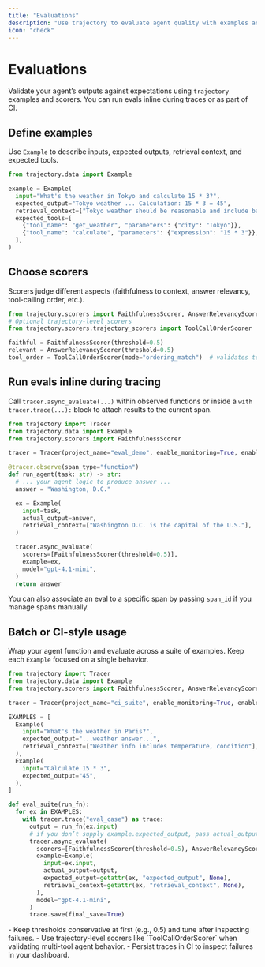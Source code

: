 ```yaml
---
title: "Evaluations"
description: "Use trajectory to evaluate agent quality with examples and scorers"
icon: "check"
---
```


# Evaluations

Validate your agent’s outputs against expectations using `trajectory` examples and scorers. You can run evals inline during traces or as part of CI.

## Define examples

Use `Example` to describe inputs, expected outputs, retrieval context, and expected tools.

```py title="example.py"
from trajectory.data import Example

example = Example(
  input="What's the weather in Tokyo and calculate 15 * 3?",
  expected_output="Tokyo weather ... Calculation: 15 * 3 = 45",
  retrieval_context=["Tokyo weather should be reasonable and include basic fields"],
  expected_tools=[
    {"tool_name": "get_weather", "parameters": {"city": "Tokyo"}},
    {"tool_name": "calculate", "parameters": {"expression": "15 * 3"}},
  ],
)
```

## Choose scorers

Scorers judge different aspects (faithfulness to context, answer relevancy, tool-calling order, etc.).

```py title="scorers.py"
from trajectory.scorers import FaithfulnessScorer, AnswerRelevancyScorer
# Optional trajectory-level scorers
from trajectory.scorers.trajectory_scorers import ToolCallOrderScorer

faithful = FaithfulnessScorer(threshold=0.5)
relevant = AnswerRelevancyScorer(threshold=0.5)
tool_order = ToolCallOrderScorer(mode="ordering_match")  # validates tool call sequence
```

## Run evals inline during tracing

Call `tracer.async_evaluate(...)` within observed functions or inside a `with tracer.trace(...):` block to attach results to the current span.

```py title="inline_eval.py"
from trajectory import Tracer
from trajectory.data import Example
from trajectory.scorers import FaithfulnessScorer

tracer = Tracer(project_name="eval_demo", enable_monitoring=True, enable_evaluations=True)

@tracer.observe(span_type="function")
def run_agent(task: str) -> str:
  # ... your agent logic to produce answer ...
  answer = "Washington, D.C."

  ex = Example(
    input=task,
    actual_output=answer,
    retrieval_context=["Washington D.C. is the capital of the U.S."],
  )

  tracer.async_evaluate(
    scorers=[FaithfulnessScorer(threshold=0.5)],
    example=ex,
    model="gpt-4.1-mini",
  )
  return answer
```

You can also associate an eval to a specific span by passing `span_id` if you manage spans manually.

## Batch or CI-style usage

Wrap your agent function and evaluate across a suite of examples. Keep each `Example` focused on a single behavior.

```py title="ci_suite.py"
from trajectory import Tracer
from trajectory.data import Example
from trajectory.scorers import FaithfulnessScorer, AnswerRelevancyScorer

tracer = Tracer(project_name="ci_suite", enable_monitoring=True, enable_evaluations=True)

EXAMPLES = [
  Example(
    input="What's the weather in Paris?",
    expected_output="...weather answer...",
    retrieval_context=["Weather info includes temperature, condition"],
  ),
  Example(
    input="Calculate 15 * 3",
    expected_output="45",
  ),
]

def eval_suite(run_fn):
  for ex in EXAMPLES:
    with tracer.trace("eval_case") as trace:
      output = run_fn(ex.input)
      # if you don’t supply example.expected_output, pass actual_output explicitly
      tracer.async_evaluate(
        scorers=[FaithfulnessScorer(threshold=0.5), AnswerRelevancyScorer(threshold=0.5)],
        example=Example(
          input=ex.input,
          actual_output=output,
          expected_output=getattr(ex, "expected_output", None),
          retrieval_context=getattr(ex, "retrieval_context", None),
        ),
        model="gpt-4.1-mini",
      )
      trace.save(final_save=True)
```

<Callout type="tip">
- Keep thresholds conservative at first (e.g., 0.5) and tune after inspecting failures.
- Use trajectory-level scorers like `ToolCallOrderScorer` when validating multi-tool agent behavior.
- Persist traces in CI to inspect failures in your dashboard.
</Callout>